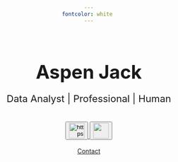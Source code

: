 ```yaml
---
fontcolor: white 
---
```

<style>
    body {
    background-image: url("/molecules.jpeg");
    -webkit-background-size: cover;
    -moz-background-size: cover;
    -o-background-size: cover;
    background-size: cover;
    /* background-size: cover;
    background-repeat: no-repeat;
    background-position: center center;
    min-height:100%; */
    font-family: 'Montserrat' sans-serif;
    /*background-position: center center;*/
    /*background-attachment: fixed;*/
    text-align: center;
    margin-top: 50px;
    position: fixed;
    left: 0;
    top: 0;
    width: 100%;
    height: 100%;
    z-index: -10;
  }
</style>
<br><br><br><br><p style="display:inline; font-size: 42px; font-weight: bold">Aspen Jack</p>
<br>
<p style="font-size: 22px">Data Analyst | Professional | Human</p> <br>
<a href = "https://github.com/aspenjack" > <button> <i style="display: inline; color: white"></i>
![https://github.com/aspenjack](github_index){width="35"} </button> </a>
<a href = "https://www.linkedin.com/in/aspenjack" > <button> <i style="display: inline; color: white"></i>
![](linkedin_icon_final.png){.linkedin width="35"} </button> </a> <br>
<br>
[Contact](contact.qmd){.btn-lg .btn-outline-light .btn role="button"}